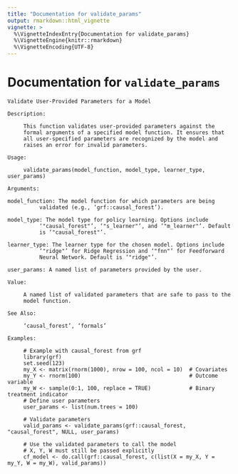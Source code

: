```yaml
---
title: "Documentation for validate_params"
output: rmarkdown::html_vignette
vignette: >
  %\VignetteIndexEntry{Documentation for validate_params}
  %\VignetteEngine{knitr::rmarkdown}
  %\VignetteEncoding{UTF-8}
---
```



# Documentation for `validate_params`
```
Validate User-Provided Parameters for a Model

Description:

     This function validates user-provided parameters against the
     formal arguments of a specified model function. It ensures that
     all user-specified parameters are recognized by the model and
     raises an error for invalid parameters.

Usage:

     validate_params(model_function, model_type, learner_type, user_params)
     
Arguments:

model_function: The model function for which parameters are being
          validated (e.g., ‘grf::causal_forest’).

model_type: The model type for policy learning. Options include
          ‘"causal_forest"’, ‘"s_learner"’, and ‘"m_learner"’. Default
          is ‘"causal_forest"’.

learner_type: The learner type for the chosen model. Options include
          ‘"ridge"’ for Ridge Regression and ‘"fnn"’ for Feedforward
          Neural Network. Default is ‘"ridge"’.

user_params: A named list of parameters provided by the user.

Value:

     A named list of validated parameters that are safe to pass to the
     model function.

See Also:

     ‘causal_forest’, ‘formals’

Examples:

     # Example with causal_forest from grf
     library(grf)
     set.seed(123)
     my_X <- matrix(rnorm(1000), nrow = 100, ncol = 10)  # Covariates
     my_Y <- rnorm(100)                                  # Outcome variable
     my_W <- sample(0:1, 100, replace = TRUE)            # Binary treatment indicator
     # Define user parameters
     user_params <- list(num.trees = 100)
     
     # Validate parameters
     valid_params <- validate_params(grf::causal_forest, "causal_forest", NULL, user_params)
     
     # Use the validated parameters to call the model
     # X, Y, W must still be passed explicitly
     cf_model <- do.call(grf::causal_forest, c(list(X = my_X, Y = my_Y, W = my_W), valid_params))
     
```
